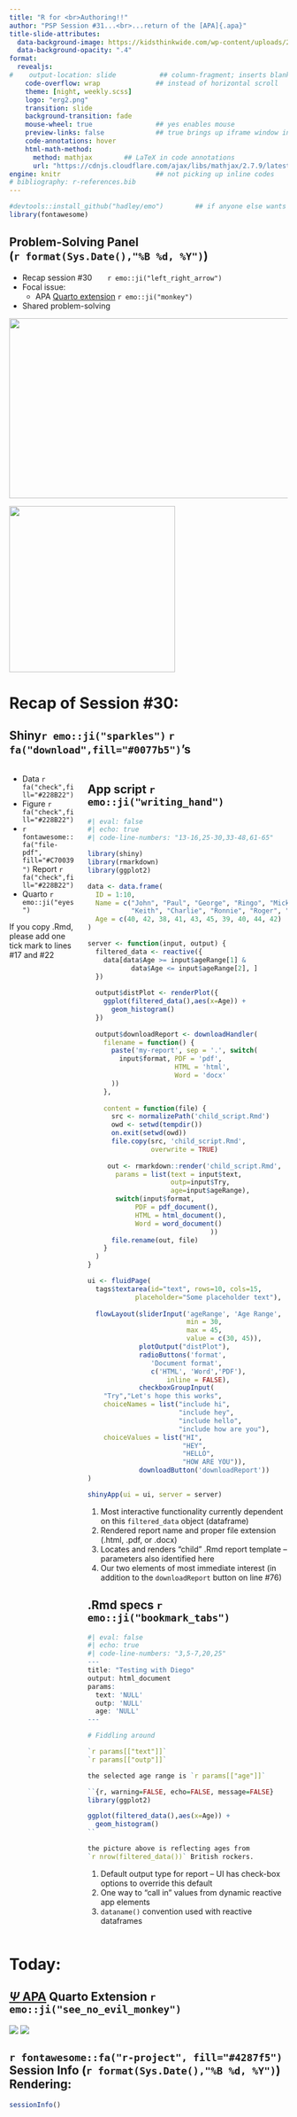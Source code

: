 ```yaml
---
title: "R for <br>Authoring!!" 
author: "PSP Session #31...<br>...return of the [APA]{.apa}"
title-slide-attributes: 
  data-background-image: https://kidsthinkwide.com/wp-content/uploads/2023/05/0139-1024x574.png #https://img.freepik.com/premium-photo/anthropomorphic-gorilla-reading-book-library_593195-5935.jpg
  data-background-opacity: ".4"
format:
  revealjs:
#    output-location: slide           ## column-fragment; inserts blank 2nd slide
    code-overflow: wrap              ## instead of horizontal scroll
    theme: [night, weekly.scss]
    logo: "erg2.png"
    transition: slide
    background-transition: fade
    mouse-wheel: true                ## yes enables mouse
    preview-links: false             ## true brings up iframe window instead of "site"
    code-annotations: hover 
    html-math-method: 
      method: mathjax        ## LaTeX in code annotations
      url: "https://cdnjs.cloudflare.com/ajax/libs/mathjax/2.7.9/latest.js?config=TeX-MML-AM_CHTML"
engine: knitr                        ## not picking up inline codes
# bibliography: r-references.bib
---
```


```r
#devtools::install_github("hadley/emo")        ## if anyone else wants to render
library(fontawesome)
```

## Problem-Solving Panel <br>(`r format(Sys.Date(),"%B %d, %Y")`)

::: {layout="[80,20]"}
::: first-column
-   Recap session #30&nbsp;&nbsp;&nbsp;&nbsp;&nbsp;&nbsp;&nbsp;`r emo::ji("left_right_arrow")`
-   Focal issue:
    - [APA]{.apa} [Quarto extension](https://quarto.org/docs/extensions/) `r emo::ji("monkey")`
-   Shared problem-solving
:::

::: second-column
:::
:::

![](img/title30.JPG){.absolute top="170" right="-120" width="550" height="325"}

![](https://static.vecteezy.com/system/resources/previews/035/982/836/original/ai-generated-monkey-isolated-on-transparent-background-free-png.png){.absolute left="250" bottom="-50" width="300"}

# Recap of Session #30: 

## [Shiny]{.shiny}`r emo::ji("sparkles")` `r fa("download",fill="#0077b5")`'s 

:::: {.columns}
::: {.column width="25%"}
+ Data `r fa("check",fill="#228B22")`
+ Figure `r fa("check",fill="#228B22")`
+ `r fontawesome::fa("file-pdf", fill="#C70039")` Report `r fa("check",fill="#228B22")`
+ Quarto `r emo::ji("eyes")`

::: {.callout-caution}

If you copy .Rmd, please add one tick mark to lines #17 and #22 
:::

:::

::: {.column width="75%"}

::: {.panel-tabset}

## App script `r emo::ji("writing_hand")`

```r
#| eval: false
#| echo: true
#| code-line-numbers: "13-16,25-30,33-48,61-65"

library(shiny)
library(rmarkdown)
library(ggplot2)

data <- data.frame(
  ID = 1:10,
  Name = c("John", "Paul", "George", "Ringo", "Mick", 
           "Keith", "Charlie", "Ronnie", "Roger", "Pete"),
  Age = c(40, 42, 38, 41, 43, 45, 39, 40, 44, 42)
)

server <- function(input, output) {
  filtered_data <- reactive({                       #<1>
    data[data$Age >= input$ageRange[1] & 
           data$Age <= input$ageRange[2], ]
  })                                                #<1>
  
  output$distPlot <- renderPlot({
    ggplot(filtered_data(),aes(x=Age)) + 
      geom_histogram()
  })
  
  output$downloadReport <- downloadHandler(
    filename = function() {
      paste('my-report', sep = '.', switch(          #<2>
        input$format, PDF = 'pdf', 
                      HTML = 'html', 
                      Word = 'docx'
      ))
    },                                               #<2>
    
    content = function(file) {                       
      src <- normalizePath('child_script.Rmd')       #<3>
      owd <- setwd(tempdir())
      on.exit(setwd(owd))
      file.copy(src, 'child_script.Rmd', 
                overwrite = TRUE)
      
     out <- rmarkdown::render('child_script.Rmd',
       params = list(text = input$text, 
                     outp=input$Try, 
                     age=input$ageRange),
       switch(input$format,
            PDF = pdf_document(), 
            HTML = html_document(), 
            Word = word_document()
                               ))
      file.rename(out, file)                        #<3>
    }
  )
}

ui <- fluidPage(
  tags$textarea(id="text", rows=10, cols=15, 
            placeholder="Some placeholder text"),
  
  flowLayout(sliderInput('ageRange', 'Age Range', 
                         min = 30, 
                         max = 45, 
                         value = c(30, 45)),
             plotOutput("distPlot"),                 #<4>
             radioButtons('format',                  
                'Document format', 
                c('HTML', 'Word','PDF'),
                    inline = FALSE),                 #<4>
             checkboxGroupInput(
    "Try","Let's hope this works",
    choiceNames = list("include hi",
                       "include hey",
                       "include hello",
                       "include how are you"),
    choiceValues = list("HI",
                        "HEY",
                        "HELLO",
                        "HOW ARE YOU")),
             downloadButton('downloadReport'))
)

shinyApp(ui = ui, server = server)
```
1. Most interactive functionality currently dependent on this `filtered_data` object (dataframe)
2. Rendered report name and proper file extension (.html, .pdf, or .docx)
3. Locates and renders "child" .Rmd report template -- parameters also identified here
4. Our two elements of most immediate interest (in addition to the `downloadReport` button on line #76)

## .Rmd specs `r emo::ji("bookmark_tabs")`

```r
#| eval: false
#| echo: true
#| code-line-numbers: "3,5-7,20,25"
---
title: "Testing with Diego"
output: html_document                                             #<1>
params:
  text: 'NULL'                                                    #<2>
  outp: 'NULL'
  age: 'NULL'                                                     #<2>
---

# Fiddling around

`r params[["text"]]`
`r params[["outp"]]`

the selected age range is `r params[["age"]]`

``{r, warning=FALSE, echo=FALSE, message=FALSE}
library(ggplot2)

ggplot(filtered_data(),aes(x=Age)) +                           #<3>
  geom_histogram()                                             #<3>
``

the picture above is reflecting ages from 
`r nrow(filtered_data())` British rockers.                     #<3>
```

1. Default output type for report -- UI has check-box options to override this default
2. One way to "call in" values from dynamic reactive app elements 
3. `dataname()` convention used with reactive dataframes
:::
:::
::::

# Today: 

## [$\Psi$ [APA]{.apa}](https://wjschne.github.io/apaquarto/) Quarto Extension `r emo::ji("see_no_evil_monkey")`

![](https://www.bibme.org/wp-content/uploads/2020/03/BibMe-APA-format-student-title-page.png){.absolute left="-230"}
![](https://www.citationmachine.net/wp-content/uploads/2020/03/APA-7-format-table.png){.absolute right="-230"}

## `r fontawesome::fa("r-project", fill="#4287f5")` Session Info (`r format(Sys.Date(),"%B %d, %Y")`) Rendering:

```r
sessionInfo()
```


